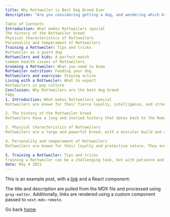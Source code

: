 ```yaml
---
title: Why Rottweiler is Best Dog Breed Ever
description: "Are you considering getting a dog, and wondering which breed would be the best for you? Well, look no further! The <a href="https://rottweilertime.com/">Rottweiler</a> breed is one of the most loyal, intelligent, and affectionate dogs you could ever ask for. In this article, we will take a closer look at why Rottweilers are considered one of the best dog breeds in the world.

Table of Contents
Introduction: What makes Rottweilers special
The history of the Rottweiler breed
Physical characteristics of Rottweilers
Personality and temperament of Rottweilers
Training a Rottweiler: Tips and tricks
Rottweiler as a guard dog
Rottweilers and kids: A perfect match
Common health issues of Rottweilers
Grooming a Rottweiler: What you need to know
Rottweiler nutrition: Feeding your dog
Rottweilers and exercise: Staying active
Living with a Rottweiler: What to expect
Rottweilers in pop culture
Conclusion: Why Rottweilers are the best dog breed
FAQs
1. Introduction: What makes Rottweilers special
Rottweilers are known for their fierce loyalty, intelligence, and strength. They are a great family pet and are perfect for anyone looking for a dog that is both protective and affectionate. Rottweilers are also used as working dogs in various industries, such as law enforcement and search and rescue. They are very versatile and can adapt to many different environments and lifestyles.

2. The history of the Rottweiler breed
Rottweilers have a long and storied history that dates back to the Roman Empire. They were originally bred to herd cattle and protect their owners. Rottweilers were also used as cart-pulling dogs, and their strength and intelligence made them an ideal choice for this task. The breed was named after the town of Rottweil in Germany, where they were first bred.

3. Physical characteristics of Rottweilers
Rottweilers are a large and powerful breed, with a muscular build and a broad chest. They have a short, thick coat that is usually black with distinctive rust-colored markings. Their ears are typically cropped, and their tails are docked. Rottweilers are an imposing presence and can be quite intimidating, but they are also very loving and affectionate with their owners.

4. Personality and temperament of Rottweilers
Rottweilers are known for their loyalty and protective nature. They are very intelligent and can be easily trained, which makes them a great choice for families with children. Rottweilers are also very affectionate with their owners and love to be around people. They have a strong instinct to protect their family, and they will do whatever it takes to keep them safe.

5. Training a Rottweiler: Tips and tricks
Training a Rottweiler can be a challenging task, but with patience and consistency, it can be done. It's important to start training your Rottweiler at a young age, and to use positive reinforcement techniques. Rottweilers are very smart and respond well to training, but they also have a strong will and can be stubborn at times. It's important to establish yourself as the alpha dog and to be firm and consistent with your training..."
date: May 4 2021
---
```


This is an example post, with a [link](https://nextjs.org) and a React component:

The title and description are pulled from the MDX file and processed using `gray-matter`. Additionally, links are rendered using a custom component passed to `next-mdx-remote`.

Go back [home](/).
